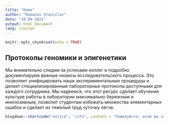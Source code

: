 ```yaml
---
title: "Home"
author: "Romanov Stanislav"
date: "10 09 2021"
output: html_document
lang: russian
---
```


```r
knitr::opts_chunk$set(echo = TRUE)
```

## Протоколы геномики и эпигенетики

Мы внимательно следим за успехами коллег и подробно документируем важные нюансы исследовательского процесса. Это позволяет унифицировать наши экспериментальные процедуры и делает специализированные лабораторные протоколы доступными для каждого сотрудника. Мы надеемся, что этот ресурс сделает обучение культуре работы в лаборатории максимально бережным и инклюзивным, позволит студентам избежать множества элементарных ошибок и сделает их тяжелый труд чуточку легче.

```r

blogdown::shortcode("notice", "info",.content = "Пожалуйста, если вы заметили ошибку, или хотеле бы видеть протоколы более подробными, обратитесь к Романову Станиславу Евгеньевичу в рабочее время или по почте (romanov@mcb.nsc.ru)." )

```
